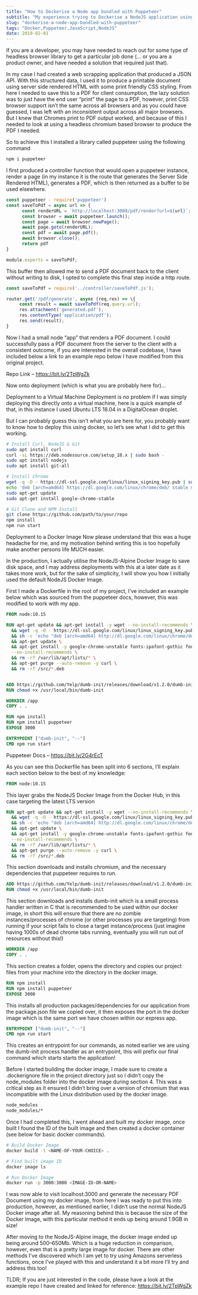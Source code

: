 ```yaml
---
title: "How to Dockerise a Node app bundled with Puppeteer"
subtitle: "My experience trying to Dockerise a NodeJS application using the Puppeteer library (yes... this is an old medium post migrated to my blog)."
slug: "dockerise-a-node-app-bundled-with-puppeteer"
tags: "Docker,Puppeteer,JavaScript,NodeJS"
date: 2019-02-01
---
```


If you are a developer, you may have needed to reach out for some type of headless browser library to get a particular job done (… or you are a product owner, and have needed a solution that required just that).

In my case I had created a web scrapping application that produced a JSON API. With this structured data, I used it to produce a printable document using server side rendered HTML with some print friendly CSS styling. From here I needed to save this to a PDF for client consumption, the lazy solution was to just have the end user “print” the page to a PDF, however, print CSS browser support isn’t the same across all browsers and as you could have guessed, I was left with an inconsistent output across all major browsers. But I knew that Chromes print to PDF output worked, and because of this I needed to look at using a headless chromium based browser to produce the PDF I needed.

So to achieve this I installed a library called puppeteer using the following command

```bash
npm i puppeteer
```

I first produced a controller function that would open a puppeteer instance, render a page (in my instance it is the route that generates the Server Side Rendered HTML), generates a PDF, which is then returned as a buffer to be used elsewhere.

```js
const puppeteer - require('puppeteer')
const saveToPdf = async url => {
      const renderURL = `http://localhost:3000/pdf/render?url=${url}`;
      const browser = await puppeteer.launch();
      const page = await browser.newPage();
      await page.goto(renderURL);
      const pdf = await page.pdf();
      await browser.close();
      return pdf
}

module.exports = saveToPdf;
```

This buffer then allowed me to send a PDF document back to the client without writing to disk, I opted to complete this final step inside a http route.

```js
const saveToPdf = require('../controller/saveToPdf.js');

router.get('/pdf/generate', async (req,res) => \{
     const result = await saveToPdf(req.query.url);
     res.attachment('generated.pdf');
     res.contentType('application/pdf');
     res.send(result);
}
```

Now I had a small node “app” that renders a PDF document. I could successfully pass a PDF document from the server to the client with a consistent outcome, if you are interested in the overall codebase, I have included below a link to an example repo below I have modified from this original project.

Repo Link – <a href="https://bit.ly/2TpWgZk">https://bit.ly/2TpWgZk</a>

Now onto deployment (which is what you are probably here for)…

Deployment to a Virtual Machine
Deployment is no problem if I was simply deploying this directly onto a virtual machine, here is a quick example of that, in this instance I used Ubuntu LTS 18.04 in a DigitalOcean droplet.

But I can probably guess this isn’t what you are here for, you probably want to know how to deploy this using docker, so let’s see what I did to get this working.

```bash
# Install Curl, NodeJS & Git
sudo apt install curl
curl -sL https://deb.nodesource.com/setup_10.x | sudo bash -
sudo apt install nodejs
sudo apt install git-all

# Install Chrome
wget -q -D - https://dl-ssl.google.com/linux/linux_signing_key.pub | sudo apt-get add -
echo 'deb [arch=amd64] https://dl.google.com/linux/chrome/deb/ stable main' | sudo tee /etc/apt/sources.list.d/google-chrome.list
sudo apt-get update
sudo apt-get install google-chrome-stable

# Git Clone and NPM Install
git clone https://github.com/path/to/your/repo
npm install
npm run start
```

Deployment to a Docker Image
Now please understand that this was a huge headache for me, and my motivation behind writing this is too hopefully make another persons life MUCH easier.

In the production, I actually utilise the NodeJS-Alpine Docker Image to save disk space, and I may address deployments with this at a later date as it takes more work, but for the sake of simplicity, I will show you how I initially used the default NodeJS Docker Image.

First I made a Dockerfile in the root of my project, I’ve included an example below which was sourced from the puppeteer docs, however, this was modified to work with my app.

```dockerfile
FROM node:10.15

RUN apt-get update && apt-get install -y wget --no-install-recommends \
  && wget -q -O - https://dl-ssl.google.com/linux/linux_signing_key.pub | apt-key add - \
  && sh -c 'echo "deb [arch=amd64] http://dl.google.com/linux/chrome/deb/ stable main" >> /etc/apt/sources.list.d/google.list' \
  && apt-get update \
  && apt-get install -y google-chrome-unstable fonts-ipafont-gothic fonts-wqy-zenhei fonts-thai-tlwg fonts-kacst ttf-freefont \
  --no-install-recommends \
  && rm -rf /var/lib/apt/lists/* \
  && apt-get purge --auto-remove -y curl \
  && rm -rf /src/*.deb


ADD https://github.com/Yelp/dumb-init/releases/download/v1.2.0/dumb-init_1.2.0_amd64 /usr/local/bin/dumb-init
RUN chmod +x /usr/local/bin/dumb-init

WORKDIR /app
COPY . .

RUN npm install
RUN npm install puppeteer
EXPOSE 3000

ENTRYPOINT ["dumb-init", "--"]
CMD npm run start
```

Puppeteer Docs – https://bit.ly/2G4rEcT

As you can see this Dockerfile has been split into 6 sections, I’ll explain each section below to the best of my knowledge:

```dockerfile
FROM node:10.15
```

This layer grabs the NodeJS Docker Image from the Docker Hub, in this case targeting the latest LTS version

```dockerfile
RUN apt-get update && apt-get install -y wget --no-install-recommends \
  && wget -q -O - https://dl-ssl.google.com/linux/linux_signing_key.pub | apt-key add - \
  && sh -c 'echo "deb [arch=amd64] http://dl.google.com/linux/chrome/deb/ stable main" >> /etc/apt/sources.list.d/google.list' \
  && apt-get update \
  && apt-get install -y google-chrome-unstable fonts-ipafont-gothic fonts-wqy-zenhei fonts-thai-tlwg fonts-kacst ttf-freefont \
  --no-install-recommends \
  && rm -rf /var/lib/apt/lists/* \
  && apt-get purge --auto-remove -y curl \
  && rm -rf /src/*.deb
```

This section downloads and installs chromium, and the necessary dependencies that puppeteer requires to run.

```dockerfile
ADD https://github.com/Yelp/dumb-init/releases/download/v1.2.0/dumb-init_1.2.0_amd64 /usr/local/bin/dumb-init
RUN chmod +x /usr/local/bin/dumb-init
```

This section downloads and installs dumb-init which is a small process handler written in C that is recommended to be used within our docker image, in short this will ensure that there are no zombie instances/processes of chrome (or other processes you are targeting) from running if your script fails to close a target instance/process (just imagine having 1000s of dead chrome tabs running, eventually you will run out of resources without this!)

```dockerfile
WORKDIR /app
COPY . .
```

This section creates a folder, opens the directory and copies our project files from your machine into the directory in the docker image.

```dockerfile
RUN npm install
RUN npm install puppeteer
EXPOSE 3000
```

This installs all production packages/dependencies for our application from the package.json file we copied over, it then exposes the port in the docker image which is the same port we have chosen within our express app.

```dockerfile
ENTRYPOINT ["dumb-init", "--"]
CMD npm run start
```

This creates an entrypoint for our commands, as noted earlier we are using the dumb-init process handler as an entrypoint, this will prefix our final command which starts starts the application!

Before I started building the docker image, I made sure to create a .dockerignore file in the project directory just so I didn’t copy the node_modules folder into the docker image during section 4. This was a critical step as it ensured I didn’t bring over a version of chromium that was incompatible with the Linux distribution used by the docker image.

```md
node_modules
node_modules/*
```

Once I had completed this, I went ahead and built my docker image, once built I found the ID of the built image and then created a docker container (see below for basic docker commands).

```bash
# Build Docker Image
docker build -t <NAME-OF-YOUR-CHOICE> .

# Find built image ID
docker image ls

# Run Docker Image
docker run -p 3000:3000 <IMAGE-ID-OR-NAME>
```

I was now able to visit localhost:3000 and generate the necessary PDF Document using my docker image, from here I was ready to put this into production, however, as mentioned earlier, I didn’t use the normal NodeJS Docker image after all. My reasoning behind this is because the size of the Docker Image, with this particular method it ends up being around 1.9GB in size!

After moving to the NodeJS-Alpine image, the docker image ended up being around 500–650Mb. Which is a huge reduction in comparison, however, even that is a pretty large image for docker. There are other methods I’ve discovered which I am yet to try using Amazons serverless functions, once I’ve played with this and understand it a bit more I’ll try and address this too!

TLDR; If you are just interested in the code, please have a look at the example repo I have created and linked for reference: https://bit.ly/2TpWgZk
